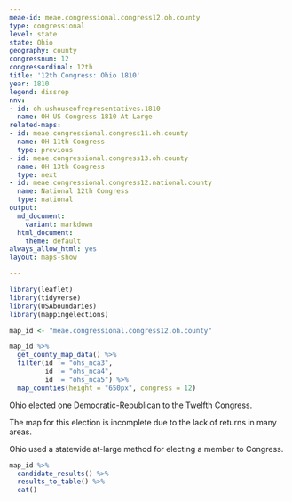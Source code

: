 ```yaml
---
meae-id: meae.congressional.congress12.oh.county
type: congressional
level: state
state: Ohio
geography: county
congressnum: 12
congressordinal: 12th
title: '12th Congress: Ohio 1810'
year: 1810
legend: dissrep
nnv:
- id: oh.ushouseofrepresentatives.1810
  name: OH US Congress 1810 At Large
related-maps:
- id: meae.congressional.congress11.oh.county
  name: OH 11th Congress
  type: previous
- id: meae.congressional.congress13.oh.county
  name: OH 13th Congress
  type: next
- id: meae.congressional.congress12.national.county
  name: National 12th Congress
  type: national
output:
  md_document:
    variant: markdown
  html_document:
    theme: default
always_allow_html: yes
layout: maps-show

---
```


```r
library(leaflet)
library(tidyverse)
library(USAboundaries)
library(mappingelections)

map_id <- "meae.congressional.congress12.oh.county"
```

<div class="map">

```r
map_id %>%
  get_county_map_data() %>%
  filter(id != "ohs_nca3",
         id != "ohs_nca4",
         id != "ohs_nca5") %>% 
  map_counties(height = "650px", congress = 12)
```

</div>

Ohio elected one Democratic-Republican to the Twelfth Congress. 

The map for this election is incomplete due to the lack of returns in many areas.

Ohio used a statewide at-large method for electing a member to Congress.

<div class="results-table">

```r
map_id %>%
  candidate_results() %>%
  results_to_table() %>%
  cat()
```

</div>
